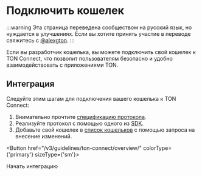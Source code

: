 
# Подключить кошелек

:::warning
Эта страница переведена сообществом на русский язык, но нуждается в улучшениях. Если вы хотите принять участие в переводе свяжитесь с [@alexgton](https://t.me/alexgton).
:::

Если вы разработчик кошелька, вы можете подключить свой кошелек к TON Connect, что позволит пользователям безопасно и удобно взаимодействовать с приложениями TON.

## Интеграция

Следуйте этим шагам для подключения вашего кошелька к TON Connect:

1. Внимательно прочтите [спецификацию протокола](/v3/guidelines/ton-connect/overview/).
2. Реализуйте протокол с помощью одного из [SDK](/v3/guidelines/ton-connect/guidelines/developers).
3. Добавьте свой кошелек в [список кошельков](https://github.com/ton-blockchain/wallets-list) с помощью запроса на внесение изменений.

<Button href="/v3/guidelines/ton-connect/overview/" colorType={'primary'} sizeType={'sm'}>

Начать интеграцию

</Button>
